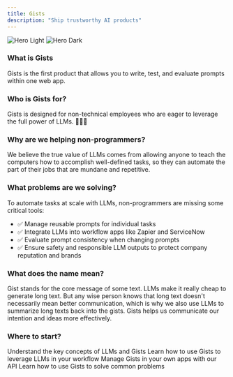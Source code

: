 ```yaml
---
title: Gists
description: "Ship trustworthy AI products"
---
```


<img
  className="block dark:hidden"
  src="/images/hero-light.svg"
  alt="Hero Light"
/>
<img
  className="hidden dark:block"
  src="/images/hero-dark.svg"
  alt="Hero Dark"
/>

### What is Gists
Gists is the first product that allows you to write, test, and evaluate prompts within one web app.

### Who is Gists for?
Gists is designed for non-technical employees who are eager to leverage the full power of LLMs. 🙋‍♀️🚀

### Why are we helping non-programmers?
We believe the true value of LLMs comes from allowing anyone to teach the computers how to accomplish well-defined tasks, so they can automate the part of their jobs that are mundane and repetitive.

### What problems are we solving?
To automate tasks at scale with LLMs, non-programmers are missing some critical tools:
<ul>
    <li>✅ Manage reusable prompts for individual tasks</li>
    <li>✅ Integrate LLMs into workflow apps like Zapier and ServiceNow</li>
    <li>✅ Evaluate prompt consistency when changing prompts</li>
    <li>✅ Ensure safety and responsible LLM outputs to protect company reputation and brands</li>
</ul>

### What does the name mean?
Gist stands for the core message of some text. LLMs make it really cheap to generate long text. But any wise person knows that long text doesn't necessarily mean better communication, which is why we also use LLMs to summarize long texts back into the gists. Gists helps us communicate our intention and ideas more effectively.

### Where to start?

<CardGroup cols={2}>
  <Card
    title="Essential Concepts"
    icon="palette"
    href="https://docs.gists.ai/essentials"
  >
    Understand the key concepts of LLMs and Gists
  </Card>
  <Card
    title="Guides"
    icon="screwdriver-wrench"
    href="https://docs.gists.ai/guides"
  >
    Learn how to use Gists to leverage LLMs in your workflow
  </Card>
  <Card
    title="API Reference"
    icon="code"
    href="https://docs.gists.ai/api-reference"
  >
    Manage Gists in your own apps with our API
  </Card>
  <Card
    title="Recipes"
    icon="stars"
    href="https://docs.gists.ai/recipes"
  >
    Learn how to use Gists to solve common problems
  </Card>
</CardGroup>
